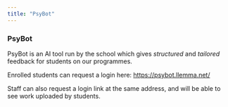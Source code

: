 ```yaml
---
title: "PsyBot"
---
```



### PsyBot {#psybot}



PsyBot is an AI tool run by the school which gives _structured_ and _tailored_ feedback for students on our programmes.

Enrolled students can request a login here: [https://psybot.llemma.net/](https://psybot.llemma.net/)

Staff can also request a login link at the same address, and will be able to see work uploaded by students.
